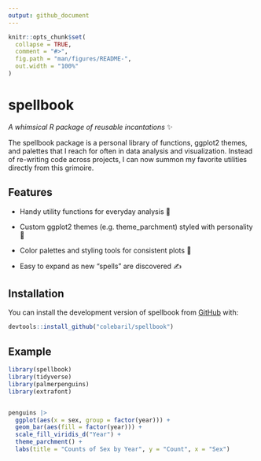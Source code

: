 ```yaml
---
output: github_document
---
```


<!-- README.md is generated from README.Rmd. Please edit that file -->

```r
knitr::opts_chunk$set(
  collapse = TRUE,
  comment = "#>",
  fig.path = "man/figures/README-",
  out.width = "100%"
)
```

# spellbook

<!-- badges: start -->
<!-- badges: end -->

*A whimsical R package of reusable incantations* ✨

The spellbook package is a personal library of functions, ggplot2 themes, and palettes that I reach for often in data analysis and visualization. Instead of re-writing code across projects, I can now summon my favorite utilities directly from this grimoire.

## Features

- Handy utility functions for everyday analysis 🧹

- Custom ggplot2 themes (e.g. theme_parchment) styled with personality 📜

- Color palettes and styling tools for consistent plots 🎨

- Easy to expand as new “spells” are discovered ✍️

## Installation

You can install the development version of spellbook from [GitHub](https://github.com/) with:

``` r
devtools::install_github("colebaril/spellbook")
```

## Example

```r
library(spellbook)
library(tidyverse)
library(palmerpenguins)
library(extrafont)


penguins |> 
  ggplot(aes(x = sex, group = factor(year))) +
  geom_bar(aes(fill = factor(year))) +
  scale_fill_viridis_d("Year") +
  theme_parchment() +
  labs(title = "Counts of Sex by Year", y = "Count", x = "Sex")



```


